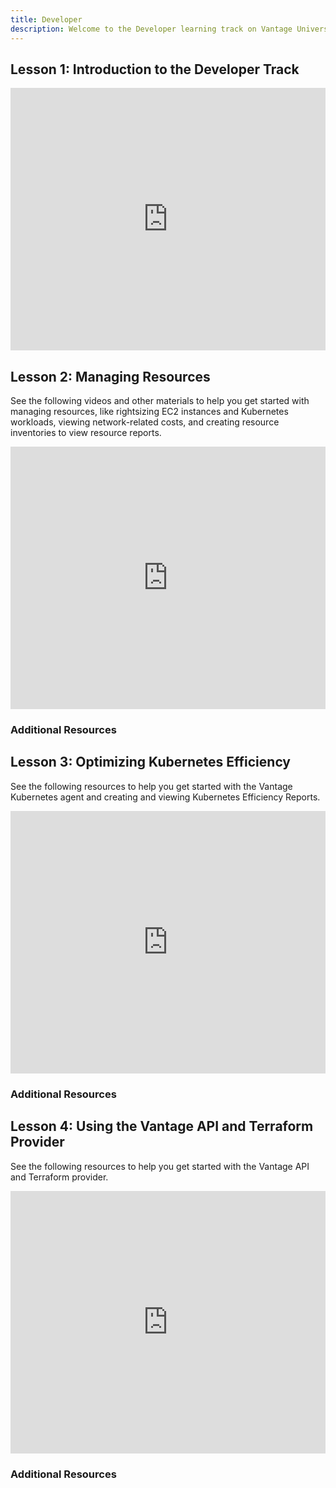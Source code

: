 ```yaml
---
title: Developer
description: Welcome to the Developer learning track on Vantage University!
---
```


## <Icon size={24} color="#6742D6" iconType="solid"  icon="book-copy" /> Lesson 1: Introduction to the Developer Track

<Frame>
<iframe width="100%" height="420" src="https://www.youtube.com/embed/ptZKhVgtvv4" title="Introduction to the Developer Track" frameborder="0" allow="accelerometer; autoplay; clipboard-write; encrypted-media; gyroscope; picture-in-picture; web-share" referrerpolicy="strict-origin-when-cross-origin" allowfullscreen></iframe>
</Frame>

## <Icon size={24} color="#6742D6" iconType="solid"  icon="book-copy" /> Lesson 2: Managing Resources

See the following videos and other materials to help you get started with managing resources, like rightsizing EC2 instances and Kubernetes workloads, viewing network-related costs, and creating resource inventories to view resource reports.

<Frame>
<iframe width="100%" height="420" src="https://www.youtube.com/embed/iNYtWV4cg6c" title="Managing Resources" frameborder="0" allow="accelerometer; autoplay; clipboard-write; encrypted-media; gyroscope; picture-in-picture; web-share" referrerpolicy="strict-origin-when-cross-origin" allowfullscreen></iframe>
</Frame>

### <Icon size={24} color="#6742D6" iconType="solid"  icon="book-open" /> Additional Resources

<Accordion title="Click to view resources">
<Columns cols={2}>
<Card title="Vantage University: Active Resources" icon="server" href="/vantage_university_per_resource_costs" horizontal />

<Card title="Active Resources" icon="server" href="/active_resources" horizontal />

<Card title="EC2 rightsizing recommendations" icon="chart-line" href="/cost_recommendations#aws-recommendations" horizontal />

<Card title="Kubernetes rightsizing recommendations" icon="dharmachakra" href="/cost_recommendations#kubernetes-rightsizing-recommendations-recommendations" horizontal />

<Card title="Network Flow Reports" icon="network-wired" href="/network_flow_reports" horizontal />
</Columns>
</Accordion>

## <Icon size={24} color="#6742D6" iconType="solid"  icon="book-copy" /> Lesson 3: Optimizing Kubernetes Efficiency

See the following resources to help you get started with the Vantage Kubernetes agent and creating and viewing Kubernetes Efficiency Reports.

<Frame>
<iframe width="100%" height="420" src="https://www.youtube.com/embed/Jeqr0OJ3ctk" title="Optimizing Kubernetes Efficiency" frameborder="0" allow="accelerometer; autoplay; clipboard-write; encrypted-media; gyroscope; picture-in-picture; web-share" referrerpolicy="strict-origin-when-cross-origin" allowfullscreen></iframe>
</Frame>

### <Icon size={24} color="#6742D6" iconType="solid"  icon="book-open" /> Additional Resources

<Accordion title="Click to view resources">
<Columns cols={2}>
<Card title="Kubernetes Agent installation" icon="download" href="/kubernetes_agent" horizontal />

<Card title="Kubernetes Efficiency Reports" icon="chart-area" href="/kubernetes" horizontal />

<Card title="Kubernetes GPU costs" icon="microchip" href="/kubernetes#kubernetes-gpu-idle-costs" horizontal />

<Card title="Blog on how we built the Kubernetes agent" icon="newspaper" href="https://www.vantage.sh/blog/kubernetes-cost-monitoring-agent" horizontal />
</Columns>
</Accordion>

## <Icon size={24} color="#6742D6" iconType="solid"  icon="book-copy" /> Lesson 4: Using the Vantage API and Terraform Provider

See the following resources to help you get started with the Vantage API and Terraform provider.

<Frame>
<iframe width="100%" height="420" src="https://www.youtube.com/embed/Krp5ZBmlF80" title="Using the Vantage API and Terraform Provider" frameborder="0" allow="accelerometer; autoplay; clipboard-write; encrypted-media; gyroscope; picture-in-picture; web-share" referrerpolicy="strict-origin-when-cross-origin" allowfullscreen></iframe>
</Frame>

### <Icon size={24} color="#6742D6" iconType="solid"  icon="book-open" /> Additional Resources

<Accordion title="Click to view resources">
<Columns cols={2}>
<Card title="Vantage API intro" icon="code" href="/api-reference" horizontal />

<Card title="Vantage Terraform provider intro" icon="code" href="/terraform" horizontal />

<Card title="Vantage API official site" icon="link" href="https://vantage.readme.io/reference/general" horizontal />

<Card title="Vantage Terraform provider official site" icon="link" href="https://registry.terraform.io/providers/vantage-sh/vantage/latest/docs" horizontal />

<Card title="FinOps as Code tutorials" icon="github" href="https://github.com/vantage-sh/finops-as-code" horizontal />
</Columns>
</Accordion>
